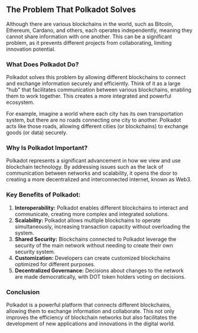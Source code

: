 ## The Problem That Polkadot Solves

Although there are various blockchains in the world, such as Bitcoin, Ethereum, Cardano, and others, each operates independently, meaning they cannot share information with one another. This can be a significant problem, as it prevents different projects from collaborating, limiting innovation potential.

### What Does Polkadot Do?

Polkadot solves this problem by allowing different blockchains to connect and exchange information securely and efficiently. Think of it as a large "hub" that facilitates communication between various blockchains, enabling them to work together. This creates a more integrated and powerful ecosystem.

For example, imagine a world where each city has its own transportation system, but there are no roads connecting one city to another. Polkadot acts like those roads, allowing different cities (or blockchains) to exchange goods (or data) securely.

### Why Is Polkadot Important?

Polkadot represents a significant advancement in how we view and use blockchain technology. By addressing issues such as the lack of communication between networks and scalability, it opens the door to creating a more decentralized and interconnected internet, known as Web3.

### Key Benefits of Polkadot:

1. **Interoperability:** Polkadot enables different blockchains to interact and communicate, creating more complex and integrated solutions.
2. **Scalability:** Polkadot allows multiple blockchains to operate simultaneously, increasing transaction capacity without overloading the system.
3. **Shared Security:** Blockchains connected to Polkadot leverage the security of the main network without needing to create their own security system.
4. **Customization:** Developers can create customized blockchains optimized for different purposes.
5. **Decentralized Governance:** Decisions about changes to the network are made democratically, with DOT token holders voting on decisions.

### Conclusion

Polkadot is a powerful platform that connects different blockchains, allowing them to exchange information and collaborate. This not only improves the efficiency of blockchain networks but also facilitates the development of new applications and innovations in the digital world.
